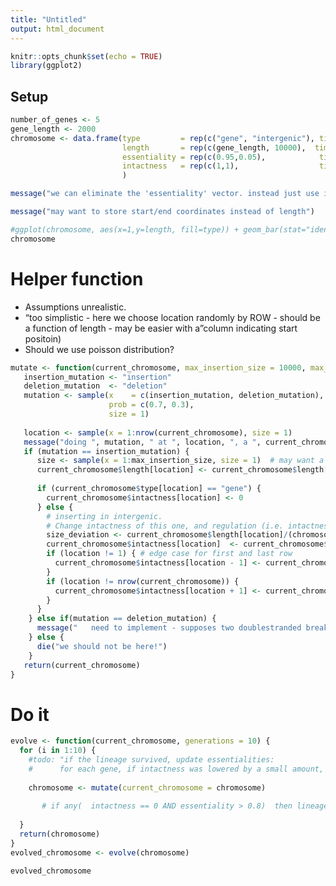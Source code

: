 ```yaml
---
title: "Untitled"
output: html_document
---
```


```r
knitr::opts_chunk$set(echo = TRUE)
library(ggplot2)
```

## Setup

```r
number_of_genes <- 5
gene_length <- 2000
chromosome <- data.frame(type         = rep(c("gene", "intergenic"), times = number_of_genes), 
                         length       = rep(c(gene_length, 10000),  times = number_of_genes), 
                         essentiality = rep(c(0.95,0.05),            times = number_of_genes), # can we combine the next two into a single measuure? fitness cost of losing
                         intactness   = rep(c(1,1),                  times = number_of_genes)
                         ) 

message("we can eliminate the 'essentiality' vector. instead just use intactness and once it reaches 0, delete the gene")

message("may want to store start/end coordinates instead of length")

#ggplot(chromosome, aes(x=1,y=length, fill=type)) + geom_bar(stat="identity")  # doesn't work as it doesn't maintain the order. 
chromosome
```

# Helper function

* Assumptions unrealistic. 
* "too simplistic - here we choose location randomly by ROW - should be a function of length - may be easier with a "column indicating start positoin)
* Should we use poisson distribution?

```r
mutate <- function(current_chromosome, max_insertion_size = 10000, max_deletion_size = 10000) {
   insertion_mutation <- "insertion"
   deletion_mutation  <- "deletion"
   mutation <- sample(x    = c(insertion_mutation, deletion_mutation), 
                      prob = c(0.7, 0.3), 
                      size = 1)
   
   location <- sample(x = 1:nrow(current_chromosome), size = 1)
   message("doing ", mutation, " at ", location, ", a ", current_chromosome$type[location])
   if (mutation == insertion_mutation) {
      size <- sample(x = 1:max_insertion_size, size = 1)  # may want a non-uniform distribution
      current_chromosome$length[location] <- current_chromosome$length[location] + size
      
      if (current_chromosome$type[location] == "gene") {
        current_chromosome$intactness[location] <- 0
      } else {
        # inserting in intergenic. 
        # Change intactness of this one, and regulation (i.e. intactness) of neighbor genes by 5%
        size_deviation <- current_chromosome$length[location]/(chromosome$length[location] + size)
        current_chromosome$intactness[location]  <- current_chromosome$intactness[location] * size_deviation
        if (location != 1) { # edge case for first and last row
          current_chromosome$intactness[location - 1] <- current_chromosome$intactness[location - 1] * 0.95
        }
        if (location != nrow(current_chromosome)) {
          current_chromosome$intactness[location + 1] <- current_chromosome$intactness[location + 1] * 0.95
        }
      }
    } else if(mutation == deletion_mutation) {
      message("   need to implement - supposes two doublestranded breaks -> so can span multiple genes")
    } else {
      die("we should not be here!")
    }
   return(current_chromosome)
}
```


# Do it

```r
evolve <- function(current_chromosome, generations = 10) {
  for (i in 1:10) {
    #todo: "if the lineage survived, update essentialities:
    #      for each gene, if intactness was lowered by a small amount, essentiality reduces." (rest of genome adapts)
    
    chromosome <- mutate(current_chromosome = chromosome)
    
       # if any(  intactness == 0 AND essentiality > 0.8)  then lineage dies. 
    
  }
  return(chromosome)
}
evolved_chromosome <- evolve(chromosome)

evolved_chromosome
```


